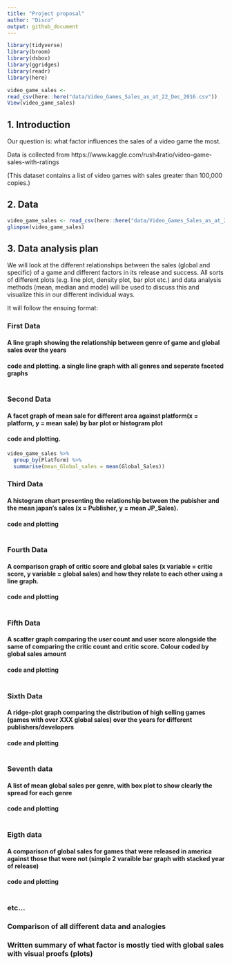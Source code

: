 ```yaml
---
title: "Project proposal"
author: "Disco"
output: github_document
---
```


```r
library(tidyverse)
library(broom)
library(dsbox)
library(ggridges)
library(readr)
library(here)
```


```r
video_game_sales <-
read_csv(here::here("data/Video_Games_Sales_as_at_22_Dec_2016.csv"))
View(video_game_sales)
```

## 1. Introduction

Our question is:
what factor influences the sales of a video game the most. 

Data is collected from https://www.kaggle.com/rush4ratio/video-game-sales-with-ratings 

(This dataset contains a list of video games with sales greater than 100,000 copies.)

## 2. Data
```r
video_game_sales <- read_csv(here::here("data/Video_Games_Sales_as_at_22_Dec_2016.csv"))
glimpse(video_game_sales)
```

## 3. Data analysis plan

We will look at the different relationships between the sales (global and specific) of a game and different factors in its release and success. All sorts of different plots (e.g. line plot, density plot, bar plot etc.) and data analysis methods (mean, median and mode) will be used to discuss this and visualize this in our different individual ways.

It will follow the ensuing format:

### First Data

#### A line graph showing the relationship between genre of game and global sales over the years

#### code and plotting. a single line graph with all genres and seperate faceted graphs

```r


```

### Second Data

#### A facet graph of mean sale for different area against platform(x = platform, y = mean sale) by bar plot or histogram plot

#### code and plotting.

```r
video_game_sales %>%
  group_by(Platform) %>%
  summarise(mean_Global_sales = mean(Global_Sales))
```

### Third Data

#### A histogram chart presenting the relationship between the pubisher and the mean japan's sales (x = Publisher, y = mean JP_Sales).

#### code and plotting

```r


```

### Fourth Data

#### A comparison graph of critic score and global sales (x variable = critic score, y variable = global sales) and how they relate to each other using a line graph.

#### code and plotting

```r


```

### Fifth Data

#### A scatter graph comparing the user count and user score alongside the same of comparing the critic count and critic score. Colour coded by global sales amount

#### code and plotting

```r


```

### Sixth Data

#### A ridge-plot graph comparing the distribution of high selling games (games with over XXX global sales) over the years for different publishers/developers

#### code and plotting

```r


```


### Seventh data

#### A list of mean global sales per genre, with box plot to show clearly the spread for each genre

#### code and plotting

```r


```


### Eigth data

#### A comparison of global sales for games that were released in america against those that were not (simple 2 varaible bar graph with stacked year of release)

#### code and plotting

```r


```


### etc...


### Comparison of all different data and analogies

### Written summary of what factor is mostly tied with global sales with visual proofs (plots)
